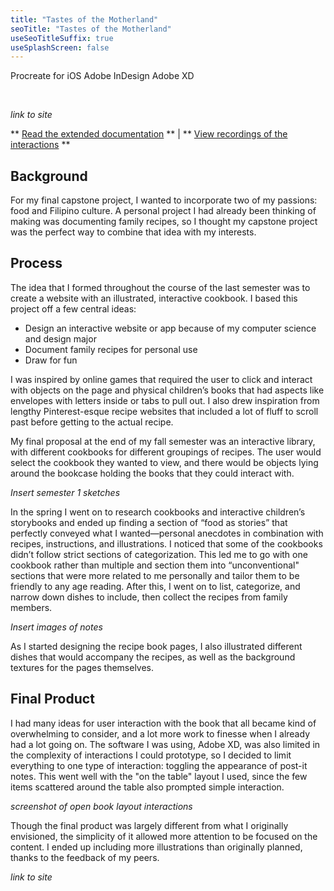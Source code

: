 ```yaml
---
title: "Tastes of the Motherland"
seoTitle: "Tastes of the Motherland"
useSeoTitleSuffix: true
useSplashScreen: false
---
```




<Underlining highlight>Procreate for iOS</Underlining> <Underlining highlight>Adobe InDesign</Underlining> <Underlining highlight>Adobe XD</Underlining> 

<br />

*link to site*

** <a href="https://drive.google.com/file/d/17ub46XpTHxMMg5AheslINrH9HeoMQl7R/view?usp=sharing" target="_blank">Read the extended documentation</a> ** | ** <a href="https://drive.google.com/drive/folders/1nHDb3JS-WmEemLKwcX6amH9iB3iR0UD0?usp=sharing" target="_blank">View recordings of the interactions</a> **

## Background

For my final capstone project, I wanted to incorporate two of my passions: food and Filipino culture. A personal project I had already been thinking of making was documenting family recipes, so I thought my capstone project was the perfect way to combine that idea with my interests.

## Process

The idea that I formed throughout the course of the last semester was to create a website with an illustrated, interactive cookbook. I based this project off a few central ideas: 
- Design an interactive website or app because of my computer science and design major
- Document family recipes for personal use
- Draw for fun

I was inspired by online games that required the user to click and interact with objects on the page and physical children’s books that had aspects like envelopes with letters inside or tabs to pull out. I also drew inspiration from lengthy Pinterest-esque recipe websites that included a lot of fluff to scroll past before getting to the actual recipe.

 
My final proposal at the end of my fall semester was an interactive library, with different cookbooks for different groupings of recipes. The user would select the cookbook they wanted to view, and there would be objects lying around the bookcase holding the books that they could interact with. 

*Insert semester 1 sketches*

In the spring I went on to research cookbooks and interactive children’s storybooks and ended up finding a section of “food as stories” that perfectly conveyed what I wanted—personal anecdotes in combination with recipes, instructions, and illustrations.
I noticed that some of the cookbooks didn’t follow strict sections of categorization. This led me to go with one cookbook rather than multiple and section them into “unconventional" sections that were more related to me personally and tailor them to be friendly to any age reading.
After this, I went on to list, categorize, and narrow down dishes to include, then collect the recipes from family members.

*Insert images of notes*

As I started designing the recipe book pages, I also illustrated different dishes that would accompany the recipes, as well as the background textures for the pages themselves.


## Final Product

I had many ideas for user interaction with the book that all became kind of overwhelming to consider, and a lot more work to finesse when I already had a lot going on. The software I was using, Adobe XD, was also limited in the complexity of interactions I could prototype, so I decided to limit everything to one type of interaction: toggling the appearance of post-it notes.
This went well with the "on the table" layout I used, since the few items scattered around the table also prompted simple interaction.

*screenshot of open book layout interactions*

Though the final product was largely different from what I originally envisioned, the simplicity of it allowed more attention to be focused on the content.
I ended up including more illustrations than originally planned, thanks to the feedback of my peers.

*link to site*